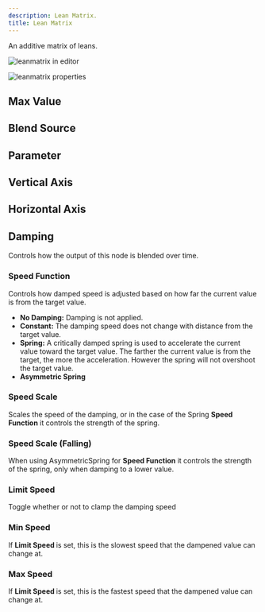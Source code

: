 ```yaml
---
description: Lean Matrix.
title: Lean Matrix
---
```


An additive matrix of leans.


![leanmatrix in editor](./leanmatrix_image.png "Lean Matrix Node in Editor")

![leanmatrix properties](./leanmatrix_properties.png "Lean Matrix Node Properties")

## Max Value

## Blend Source

## Parameter

## Vertical Axis

## Horizontal Axis

## Damping

Controls how the output of this node is blended over time.

### Speed Function
Controls how damped speed is adjusted based on how far the current value is from the target value. 
- <b>No Damping:</b> Damping is not applied. <br/>
- <b>Constant:</b> The damping speed does not change with distance from the target value. <br/>
- <b>Spring:</b> A critically damped spring is used to accelerate the current value toward the target value.  The farther the current value is from the target, the more the acceleration.  However the spring will not overshoot the target value. <br/>
- <b>Asymmetric Spring</b>
### Speed Scale
Scales the speed of the damping, or in the case of the Spring <b>Speed Function</b> it controls the strength of the spring.
### Speed Scale (Falling)
When using AsymmetricSpring for <b>Speed Function</b> it controls the strength of the spring, only when damping to a lower value.
### Limit Speed
Toggle whether or not to clamp the damping speed
### Min Speed
If <b>Limit Speed </b>is set, this is the slowest speed that the dampened value can change at.
### Max Speed
If <b>Limit Speed </b>is set, this is the fastest speed that the dampened value can change at.